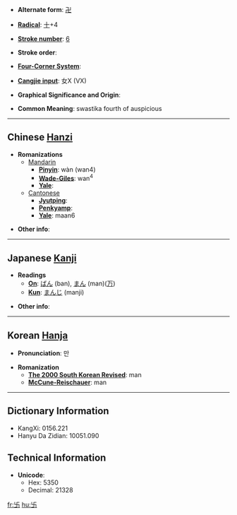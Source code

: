 * '''Alternate form''': [[卍]]

* '''[[Wiktionary:Chinese radical index| Radical]]''': [[Wiktionary:Chinese radical index 十|十]]+4

* '''[[Wiktionary:Chinese total strokes index|Stroke number]]''': [[Wiktionary:Chinese total strokes index 6|6]]

* '''Stroke order''': 

* '''[[Wiktionary:Chinese four corner index|Four-Corner System]]''': 

* '''[[Wiktionary:Chinese Cangjie index|Cangjie input]]''': 女X (VX)

* '''Graphical Significance and Origin''': 

* '''Common Meaning''': swastika fourth of auspicious

----

== Chinese [[Hanzi]] ==

* '''Romanizations'''
** [[Mandarin]]
*** '''[[Pinyin]]''': wàn (wan4)
*** '''[[Wade-Giles]]''': wan<sup>4</sup>
*** '''[[Yale]]''': 
**[[Cantonese]]
***'''[[Jyutping]]''':
***'''[[Penkyamp]]''': 
***'''[[Yale]]''': maan6

* '''Other info''': 

----

== Japanese [[Kanji]] ==

* '''Readings'''
** '''[[On]]''': [[ばん]] (ban), [[まん]] (man)([[万]])
** '''[[Kun]]''': [[まんじ]] (manji)

* '''Other info''':  

----

== Korean [[Hanja]] ==

* '''Pronunciation''': 만

* '''Romanization'''
** '''[[The 2000 South Korean Revised Romanization|The 2000 South Korean Revised]]''': man
** '''[[McCune-Reischauer]]''': man

----

== Dictionary Information ==

* KangXi: 0156.221
* Hanyu Da Zidian: 10051.090

== Technical Information ==

* '''Unicode''':
** Hex: 5350
** Decimal: 21328

[[fr:卐]]
[[hu:卐]]